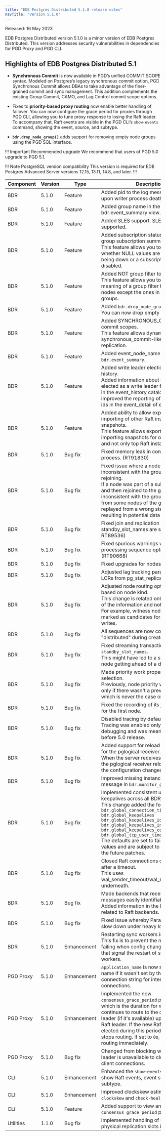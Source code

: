 ```yaml
---
title: "EDB Postgres Distributed 5.1.0 release notes"
navTitle: "Version 5.1.0"
---
```


Released: 16 May 2023

EDB Postgres Distributed version 5.1.0 is a minor version of EDB Postgres Distributed.
This version addresses security vulnerabilities in dependencies for PGD Proxy and PGD CLI.

## Highlights of EDB  Postgres Distributed 5.1

* **Synchronous Commit** is now available in PGD’s unified COMMIT SCOPE syntax. Modeled on Postgres’s legacy synchronous commit option, PGD Synchronous Commit allows DBAs to take advantage of the finer-grained commit and sync management. This addition complements the existing Group Commit, CAMO, and Lag Control commit scope options.

* Fixes to **priority-based proxy routing** now enable better handling of failover. You can now configure the grace period for proxies through PGD CLI, allowing you to tune proxy response to losing the Raft leader. To accompany that, Raft events are visible in the PGD CLI’s `show-events` command, showing the event, source, and subtype.

* **`bdr.drop_node_group()`** adds support for removing empty node groups using the PGD SQL interface. 

!!! Important Recommended upgrade
    We recommend that users of PGD 5.0 upgrade to PGD 5.1.

!!! Note PostgreSQL version compatibility
This version is required for EDB Postgres Advanced Server versions 12.15, 13.11, 14.8, and later.
!!!


| Component | Version | Type            | Description  |
|-----------|---------|-----------------|--------------|
| BDR       | 5.1.0   | Feature         | Added pid to the log message emitted upon writer process death. |
| BDR       | 5.1.0   | Feature         | Added group name in the bdr.event_summary view. |
| BDR       | 5.1.0   | Feature         | Added SLES support. SLES 15sp4 is now supported. |
| BDR       | 5.1.0   | Feature         | Added subscription status column to the group subscription summary view.<br/> This feature allows you to distinguish whether NULL values are due to a node being down or a subscription being disabled.|
| BDR       | 5.1.0   | Feature         | Added NOT group filter to Group Commit.<br/>This feature allows you to invert the meaning of a group filter to include all nodes except the ones in specified groups.|
| BDR       | 5.1.0   | Feature         | Added `bdr.drop_node_group`.<br/>You can now drop empty node groups.|
| BDR       | 5.1.0   | Feature         | Added SYNCHRONOUS_COMMIT to commit scopes.<br/>This feature allows dynamic synchronous_commit-like behavior for replication.|
| BDR       | 5.1.0   | Feature         | Added event_node_name column to `bdr.event_summary`. |
| BDR       | 5.1.0   | Feature         | Added write leader election to event history.<br/>Added information about the node that's elected as a write leader for each group in the event_history catalog. Also improved the reporting of raft instance ids in the event_detail of event_history.|
| BDR       | 5.1.0   | Feature         | Added ability to allow exporting and importing of other Raft instance snapshots.<br/>This feature allows exporting and importing snapshots for other instances and not only top Raft instances.|
| BDR       | 5.1.0   | Bug fix         | Fixed memory leak in consensus process. (RT91830) |
| BDR       | 5.1.0   | Bug fix         | Fixed issue where a node can be inconsistent with the group after rejoining.<br/>If a node was part of a subgroup, parted, and then rejoined to the group, it could be inconsistent with the group. The changes from some nodes of the group were replayed from a wrong starting point, resulting in potential data loss. |
| BDR       | 5.1.0   | Bug fix         | Fixed join and replication when SDW and standby_slot_names are set. (RT89702, RT89536)|
| BDR       | 5.1.0   | Bug fix         | Fixed spurious warnings when processing sequence options. (RT90668) |
| BDR       | 5.1.0   | Bug fix         | Fixed upgrades for nodes with CRDTs. |
| BDR       | 5.1.0   | Bug fix         | Adjusted lag tracking parameters for LCRs from pg_stat_replication. |
| BDR       | 5.1.0   | Bug fix         | Adjusted node routing options defaults based on node kind.<br/>This change is related only to the display of the information and not the behavior. For example, witness nodes aren't marked as candidates for receiving writes. |
| BDR       | 5.1.0   | Bug fix         | All sequences are now converted to "distributed" during create node. |
| BDR       | 5.1.0   | Bug fix         | Fixed streaming transactions with `standby_slot_names`.<br/>This might have led to a subscriber-only node getting ahead of a data node. |
| BDR       | 5.1.0   | Bug fix         | Made priority work properly for routing selection.<br/>Previously, node priority was working only if there wasn't a previous leader, which is never the case on failover.|
| BDR       | 5.1.0   | Bug fix         | Fixed the recording of its join as complete for the first node. |
| BDR       | 5.1.0   | Bug fix         | Disabled tracing by default.<br/>Tracing was enabled only for initial debugging and was meant to be disabled before 5.0 release. |
| BDR       | 5.1.0   | Bug fix         | Added support for reload configuration for the pglogical receiver.<br/>When the server receives a reload signal, the pglogical receiver reloads and applies the configuration changes. |
| BDR       | 5.1.0   | Bug fix         | Improved missing instance error message in `bdr.monitor_group_raft()`. |
| BDR       | 5.1.0   | Bug fix         | Implemented consistent use of tcp keepalives across all BDR connections.<br/>This change added the following GUCs:<br/>`bdr.global_connection_timeout`<br/>`bdr.global_keepalives`<br/>`bdr.global_keepalives_idle`<br/>`bdr.global_keepalives_interval`<br/>`bdr.global_keepalives_count`<br/>`bdr.global_tcp_user_timeout`<br/>The defaults are set to fairly conservative values and are subject to adjustments in the future patches. |
| BDR       | 5.1.0   | Bug fix         | Closed Raft connections on no activity after a timeout.<br/>This uses wal_sender_timeout/wal_receiver_timeout underneath. |
| BDR       | 5.1.0   | Bug fix         | Made backends that receive Raft messages easily identifiable.<br/>Added information in the log message related to Raft backends. |
| BDR       | 5.1.0   | Bug fix         | Fixed issue whereby Parallel Apply might slow down under heavy load.
| BDR       | 5.1.0   | Enhancement     | Restarting sync workers is now avoided.<br/>This fix is to prevent the node join from failing when config changes are made that signal the restart of subscription workers. |
| PGD Proxy | 5.1.0   | Enhancement     | `application_name` is now set to proxy name if it wasn't set by the user in the connection string for internal db connections. |
| PGD Proxy  | 5.1.0   | Enhancement     | Implemented the new `consensus_grace_period` proxy option, which is the duration for which a proxy continues to route to the current write leader (if it's available) upon loss of a Raft leader. If the new Raft leader isn't elected during this period, the proxy stops routing. If set to `0s`, the proxy stops routing immediately. |
| PGD Proxy  | 5.1.0   | Bug fix         | Changed from blocking when write leader is unavailable to closing the new client connections. |
| CLI       | 5.1.0   | Enhancement     | Enhanced the `show-events` command to show Raft events, event source and subtype. |
| CLI       | 5.1.0   | Enhancement     | Improved clockskew estimation in `show-clockskew` and `check-health` commands. |
| CLI       | 5.1.0   | Feature         | Added support to view and set `consensus_grace_period` proxy option. |
| Utilities | 1.1.0   | Bug fix         | Implemented handling of uninitialized physical replication slots issue. |